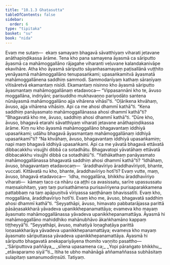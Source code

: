 ```yaml
---
title: "10.1.3 Ghaṭasutta"
tableOfContents: false
sidebar:
  order: 6
type: "tipitaka"
basket: "su"
book: "nida"
---
```



<DynamicBreadcrumb />

<Division number="237" book="nida">

<Paragraph number="1259" book="nida">
Evaṃ me sutaṃ—  ekaṃ samayaṃ bhagavā sāvatthiyaṃ viharati jetavane anāthapiṇḍikassa ārāme. Tena kho pana samayena āyasmā ca sāriputto āyasmā ca mahāmoggallāno rājagahe viharanti veḷuvane kalandakanivāpe ekavihāre. Atha kho āyasmā sāriputto sāyanhasamayaṃ paṭisallānā vuṭṭhito yenāyasmā mahāmoggallāno tenupasaṅkami; upasaṅkamitvā āyasmatā mahāmoggallānena saddhiṃ sammodi. Sammodanīyaṃ kathaṃ sāraṇīyaṃ vītisāretvā ekamantaṃ nisīdi. Ekamantaṃ nisinno kho āyasmā sāriputto āyasmantaṃ mahāmoggallānaṃ etadavoca—
</Paragraph>

<Paragraph number="1260" book="nida">
“Vippasannāni kho te, āvuso moggallāna, indriyāni; parisuddho mukhavaṇṇo pariyodāto santena nūnāyasmā mahāmoggallāno ajja vihārena vihāsī”ti. “Oḷārikena khvāhaṃ, āvuso, ajja vihārena vihāsiṃ. Api ca me ahosi dhammī kathā”ti. “Kena saddhiṃ panāyasmato mahāmoggallānassa ahosi dhammī kathā”ti? “Bhagavatā kho me, āvuso, saddhiṃ ahosi dhammī kathā”ti. “Dūre kho, āvuso, bhagavā etarahi sāvatthiyaṃ viharati jetavane anāthapiṇḍikassa ārāme. Kiṃ nu kho āyasmā mahāmoggallāno bhagavantaṃ iddhiyā upasaṅkami; udāhu bhagavā āyasmantaṃ mahāmoggallānaṃ iddhiyā upasaṅkamī”ti? “Na khvāhaṃ, āvuso, bhagavantaṃ iddhiyā upasaṅkamiṃ; napi maṃ bhagavā iddhiyā upasaṅkami. Api ca me yāvatā bhagavā ettāvatā dibbacakkhu visujjhi dibbā ca sotadhātu. Bhagavatopi yāvatāhaṃ ettāvatā dibbacakkhu visujjhi dibbā ca sotadhātū”ti. “Yathākathaṃ panāyasmato mahāmoggallānassa bhagavatā saddhiṃ ahosi dhammī kathā”ti?
</Paragraph>

<Paragraph number="1261" book="nida">
“Idhāhaṃ, āvuso, bhagavantaṃ etadavocaṃ—  ‘āraddhavīriyo āraddhavīriyoti, bhante, vuccati. Kittāvatā nu kho, bhante, āraddhavīriyo hotī’ti? Evaṃ vutte, maṃ, āvuso, bhagavā etadavoca—  ‘idha, moggallāna, bhikkhu āraddhavīriyo viharati—  kāmaṃ taco ca nhāru ca aṭṭhi ca avasissatu, sarīre upassussatu maṃsalohitaṃ, yaṃ taṃ purisathāmena purisavīriyena purisaparakkamena pattabbaṃ na taṃ apāpuṇitvā vīriyassa saṇṭhānaṃ bhavissatīti. Evaṃ kho, moggallāna, āraddhavīriyo hotī’ti. Evaṃ kho me, āvuso, bhagavatā saddhiṃ ahosi dhammī kathā”ti.
</Paragraph>

<Paragraph number="1262" book="nida">
“Seyyathāpi, āvuso, himavato pabbatarājassa parittā pāsāṇasakkharā yāvadeva upanikkhepanamattāya; evameva kho mayaṃ āyasmato mahāmoggallānassa yāvadeva upanikkhepanamattāya. Āyasmā hi mahāmoggallāno mahiddhiko mahānubhāvo ākaṅkhamāno kappaṃ tiṭṭheyyā”ti.
</Paragraph>

<Paragraph number="1263" book="nida">
“Seyyathāpi, āvuso, mahatiyā loṇaghaṭāya parittā loṇasakkharāya yāvadeva upanikkhepanamattāya; evameva kho mayaṃ āyasmato sāriputtassa yāvadeva upanikkhepanamattāya. Āyasmā hi sāriputto bhagavatā anekapariyāyena thomito vaṇṇito pasattho—
</Paragraph>

<Paragraph number="1264" type="verses" book="nida">
_‘Sāriputtova paññāya,_  
_sīlena upasamena ca;_  
_Yopi pāraṅgato bhikkhu,_  
_etāvaparamo siyā’”ti._  

</Paragraph>

<Paragraph number="1265" book="nida">
Itiha te ubho mahānāgā aññamaññassa subhāsitaṃ sulapitaṃ samanumodiṃsūti.

</Paragraph>
</Division>

<Paragraph number="1266" type="center" book="nida">
Tatiyaṃ.
</Paragraph>